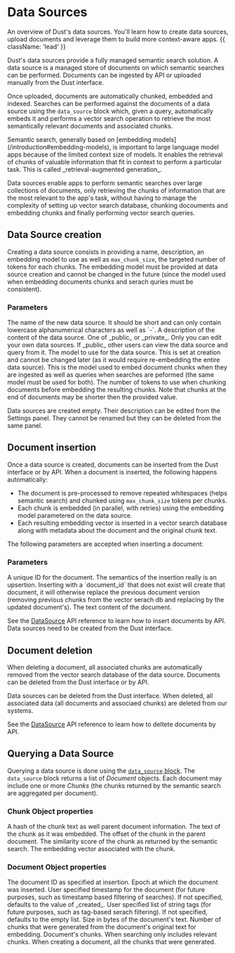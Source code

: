 
# Data Sources

An overview of Dust's data sources. You'll learn how to create data sources, upload documents and
leverage them to build more context-aware apps. {{ className: 'lead' }}

Dust's data sources provide a fully managed semantic search solution. A data source is a managed
store of documents on which semantic searches can be performed. Documents can be ingested by API or
uploaded manually from the Dust interface.

Once uploaded, documents are automatically chunked, embedded and indexed. Searches can be performed
against the documents of a data source using the `data_source` block which, given a query,
automatically embeds it and performs a vector search operation to retrieve the most semantically
relevant documents and associated chunks.

<Note>
  Semantic search, generally based on [embedding
  models](/introduction#embedding-models), is important to large language model
  apps because of the limited context size of models. It enables the retrieval
  of chunks of valuable information that fit in context to perform a particular
  task. This is called _retrieval-augmented generation_.
</Note>

Data sources enable apps to perform semantic searches over large collections of documents, only
retrieving the chunks of information that are the most relevant to the app's task, without having to
manage the complexity of setting up vector search database, chunking docouments and embedding chunks
and finally performing vector search queries.

## Data Source creation

Creating a data source consists in providing a name, description, an embedding model to use as well
as `max_chunk_size`, the targeted number of tokens for each chunks. The embedding model must be
provided at data source creation and cannot be changed in the future (since the model used when
embedding documents chunks and serach quries must be consistent).

### Parameters

<Properties>
  <Property name="name" type="string">
    The name of the new data source. It should be short and can only contain
    lowercase alphanumerical characters as well as `-`.
  </Property>
  <Property name="description" type="optional string">
    A description of the content of the data source.
  </Property>
  <Property name="visibility" type="string">
    One of _public_ or _private_. Only you can edit your own data sources. If
    _public_ other users can view the data source and query from it.
  </Property>
  <Property name="embedded" type="model">
    The model to use for the data source. This is set at creation and cannot be
    changed later (as it would require re-embedding the entire data source).
    This is the model used to embed document chunks when they are ingested as
    well as queries when searches are peformed (the same model must be used for
    both).
  </Property>
  <Property name="max_chunk_size" type="integer">
    The number of tokens to use when chunking documents before embedding the
    resulting chunks. Note that chunks at the end of documents may be shorter
    then the provided value.
  </Property>
</Properties>

Data sources are created empty. Their description can be edited from the Settings panel. They cannot
be renamed but they can be deleted from the same panel.

## Document insertion

Once a data source is created, documents can be inserted from the Dust interface or by API. When
a document is inserted, the following happens automatically:

- The document is pre-processed to remove repeated whitespaces (helps semantic search) and chunked
  using `max_chunk_size` tokens per chunks.
- Each chunk is embedded (in parallel, with retries) using the embedding model parametered on the
  data source.
- Each resulting embedding vector is inserted in a vector search database along with metadata about
  the document and the original chunk text.

The following parameters are accepted when inserting a document:

### Parameters

<Properties>
  <Property name="document_id" type="string">
    A unique ID for the document. The semantics of the insertion really is an
    upsertion. Inserting with a `document_id` that does not exist will create
    that document, it will otherwise replace the previous document version
    (removing previous chunks from the vector serach db and replacing by the
    updated document's).
  </Property>
  <Property name="text" type="string">
    The text content of the document.
  </Property>
</Properties>

See the [DataSource](/data-sources) API reference to learn how to insert documents by API. Data
sources need to be created from the Dust interface.

## Document deletion

When deleting a document, all associated chunks are automatically removed from the vector search
database of the data source. Documents can be deleted from the Dust interface or by API.

<Note>
  Data sources can be deleted from the Dust interface. When deleted, all
  associated data (all documents and associaed chunks) are deleted from our
  systems.
</Note>

See the [DataSource](/data-sources) API reference to learn how to deltete documents by API.

## Querying a Data Source

Querying a data source is done using the [`data_source` block](core-blocks#data-source-block). The
`data_source` block returns a list of _Document_ objects. Each document may include one or more
_Chunks_ (the chunks returned by the semantic search are aggregated per document).

### Chunk Object properties

<Properties>
  <Property name="hash" type="string">
    A hash of the chunk text as well parent document information.
  </Property>
  <Property name="text" type="string">
    The text of the chunk as it was embedded.
  </Property>
  <Property name="offset" type="integer">
    The offset of the chunk in the parent document.
  </Property>
  <Property name="score" type="float">
    The similarity score of the chunk as returned by the semantic search.
  </Property>
  <Property name="vector" type="[]float">
    The embedding vector associated with the chunk.
  </Property>
</Properties>

### Document Object properties

<Properties>
  <Property name="document_id" type="string">
    The document ID as specified at insertion.
  </Property>
  <Property name="created" type="integer">
    Epoch at which the document was inserted.
  </Property>
  <Property name="timestamp" type="integer">
    User specified timestamp for the document (for future purposes, such as
    timestamp based filtering of searches). If not specified, defaults to the
    value of _created_.
  </Property>
  <Property name="tags" type="[]string">
    User specified list of string tags (for future purposes, such as tag-based
    serach filtering). If not specified, defaults to the empty list.
  </Property>
  <Property name="text_size" type="integer">
    Size in bytes of the document's text.
  </Property>
  <Property name="chunk_count" type="integer">
    Number of chunks that were generated from the document's original text for
    embedding.
  </Property>
  <Property name="chunks" type="[]Chunk">
    Document's chunks. When searching only includes relevant chunks. When
    creating a document, all the chunks that were generated.
  </Property>
</Properties>
